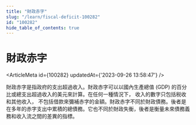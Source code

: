 ```yaml
---
title: "財政赤字"
slug: "/learn/fiscal-deficit-100282"
id: "100282"
hide_table_of_contents: true
---
```



# 財政赤字

<ArticleMeta id={100282} updatedAt={'2023-09-26 13:58:47'} />
<div className='border-solid border-b border-t-0 my-4 border-[var(--ifm-color-gray-300)]' />

財政赤字是指政府的支出超過收入。財政赤字可以以國內生產總值 (GDP) 的百分比或總支出超過收入的美元來計算。在任何一種情況下， 收入的數字只包括税收和其他收入， 不包括借款來彌補赤字的金額。財政赤字不同於財政債務。後者是在多年的赤字支出中累積的總債務。它也不同於財政失衡，後者是衡量未來債務義務和收入流之間的差異的指標。
